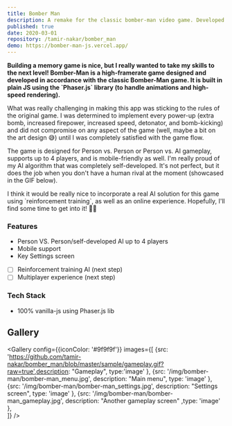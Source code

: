 ```yaml
---
title: Bomber Man
description: A remake for the classic bomber-man video game. Developed in Javascript using Phaser.js library.
published: true
date: 2020-03-01
repository: /tamir-nakar/bomber_man
demo: https://bomber-man-js.vercel.app/
---
```



<p><b> Building a memory game is nice, but I really wanted to take my skills to the next level! Bomber-Man is a high-framerate game designed and developed in accordance with the classic Bomber-Man game. It is built in plain JS using the `Phaser.js` library (to handle animations and high-speed rendering).</b></p>
<p>What was really challenging in making this app was sticking to the rules of the original game. I was determined to implement every power-up (extra bomb, increased firepower, increased speed, detonator, and bomb-kicking) and did not compromise on any aspect of the game (well, maybe a bit on the art design 😅) until I was completely satisfied with the game flow.</p>
<p>The game is designed for Person vs. Person or Person vs. AI gameplay, supports up to 4 players, and is mobile-friendly as well. I'm really proud of my AI algorithm that was completely self-developed. It's not perfect, but it does the job when you don't have a human rival at the moment (showcased in the GIF below).</p>
<p>I think it would be really nice to incorporate a real AI solution for this game using `reinforcement training`, as well as an online experience. Hopefully, I'll find some time to get into it! 💪🏻</p>


 ### Features

 * Person VS. Person/self-developed AI up to 4 players
 * Mobile support
 * Key Settings screen
 - [ ] Reinforcement training AI (next step)
 - [ ] Multiplayer experience (next step)

 ### Tech Stack

 * 100% vanilla-js using Phaser.js lib

## Gallery

<Gallery config={{iconColor: '#9f9f9f'}} images={[
    {src: 'https://github.com/tamir-nakar/bomber_man/blob/master/sample/gameplay.gif?raw=true',description: "Gameplay", type:'image' },
    {src: '/img/bomber-man/bomber-man_menu.jpg', description: "Main menu", type: 'image' },
    {src: '/img/bomber-man/bomber-man_settings.jpg', description: "Settings screen",  type: 'image' },
    {src: '/img/bomber-man/bomber-man_gameplay.jpg', description: "Another gameplay screen" ,type: 'image' },  
]} />        